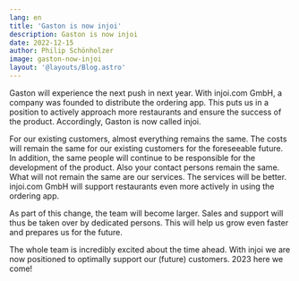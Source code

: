 ```yaml
---
lang: en
title: 'Gaston is now injoi'
description: Gaston is now injoi
date: 2022-12-15
author: Philip Schönholzer
image: gaston-now-injoi
layout: '@layouts/Blog.astro'
---
```


Gaston will experience the next push in next year. With injoi.com GmbH, a company was founded to distribute the ordering app. This puts us in a position to actively approach more restaurants and ensure the success of the product. Accordingly, Gaston is now called injoi.

For our existing customers, almost everything remains the same. The costs will remain the same for our existing customers for the foreseeable future. In addition, the same people will continue to be responsible for the development of the product. Also your contact persons remain the same. What will not remain the same are our services. The services will be better. injoi.com GmbH will support restaurants even more actively in using the ordering app.

As part of this change, the team will become larger. Sales and support will thus be taken over by dedicated persons. This will help us grow even faster and prepares us for the future.

The whole team is incredibly excited about the time ahead. With injoi we are now positioned to optimally support our (future) customers. 2023 here we come!

